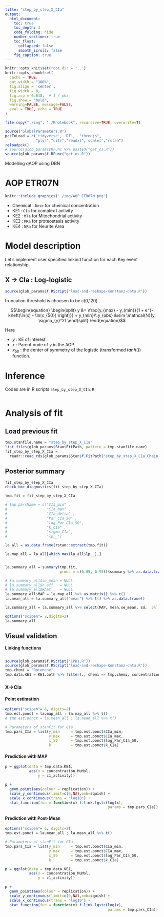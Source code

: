 ```yaml
---
title: "step_by_step_X_CIa"
output:
  html_document:
    toc: true
    toc_depth: 3
    code_folding: hide
    number_sections: true
    toc_float:
      collapsed: false
      smooth_scroll: false
    fig_caption: true
---
```


```r
knitr::opts_knit$set(root.dir = '..')
knitr::opts_chunk$set(
  cache = TRUE,
  out.width = "100%",
  fig.align = 'center',
  fig.width = 8,
  fig.asp = 0.618,  # 1 / phi
  fig.show = "hold",
  warning=FALSE, message=FALSE,
  eval = TRUE, echo = TRUE
)
```

```r
file.copy("./img", "./Rnotebook", recursive=TRUE, overwrite=T)
```


```r
source("GlobalParameters.R")
pckToLoad = c('tidyverse', 'DT',  "threejs",
              "plyr","citr","readxl",'scales',"rstan")
reloadpck()
# source(glob_params$RFunc %>% paste0("get_os.R"))
source(glob_params$f.RFunc("get_os.R"))
```


Modelling qAOP using DBN

# AOP ETR07N

```r
knitr::include_graphics('./img/AOP_ETR07N.png')
```

- Chemical : `Dose` for chemical concentration
- KE1 : `CIa` for complex I activity
- KE2 : `MTa` for Mitochondrial activity
- KE3 : `PRa` for proteostasis activity
- KE4 : `NRa` for Neurite Area

# Model description

Let's implement user specified linkind function for each Key event relationship.

## X -> CIa : Log-logistic

```r
source(glob_params$f.RScript('load-and-reshape-Konstanz-data.R'))
```

truncation threshold is choosen to be c(0,120)

$$\begin{equation}
\begin{split}
y &= \frac{y_{max} - y_{min}}{1 + e^{-k\left(\ln(x) - \ln(x_{50}) \right)}} + y_{min}\\
y_{obs} &\sim \mathcal{N}(y, \sigma_{y}^2)
\end{split}
\end{equation}$$

Here

- $y$ : KE of interest
- $x$ : Parent node of $y$ in the AOP.
- $x_{50}$ : the center of symmetry of the logistic (transformed $tanh()$) function.

# Inference

Codes are in R scripts `step_by_step_X_CIa.R`

```r
```

# Analysis of fit

## Load previous fit

```r
tmp.stanfile.name = "step_by_step_X_CIa"
list.files(glob_params$Stan$FitPath, pattern = tmp.stanfile.name)
fit_step_by_step_X_CIa = 
  readr::read_rds(glob_params$Stan$f.FitPath("step_by_step_X_CIa_Chain_3_iter_4000_seed_1907111137_1907111137.stanFit"))
```

## Posterior summary

```r
fit_step_by_step_X_CIa
check_hmc_diagnostics(fit_step_by_step_X_CIa)
```


```r
tmp.fit = fit_step_by_step_X_CIa

# tmp.parsName = c("CIa_min" ,
#                  "CIa_max" ,
#                  "CIa_delta" ,
#                  "Par_CIa_50" ,
#                  "log_Par_CIa_50",
#                  "k_CIa" ,
#                  "sigma_CIa",
#                  "lp__")

la_all = as.data.frame(rstan::extract(tmp.fit))

la.map_all = la_all[which.max(la_all$lp__),]


la.summary_all = summary(tmp.fit,
                         probs = c(0.05, 0.95))$summary %>% as.data.frame()

# la.summary_all$se_mean = NULL
# la.summary_all$n_eff   = NULL
# la.summary_all$Rhat    = NULL
la.summary_all$MAP = la.map_all %>% as.matrix() %>% c()
la.mean_all = la.summary_all["mean"] %>% t() %>% as.data.frame()

la.summary_all = la.summary_all %>% select(MAP, mean,se_mean, sd, `5%`, `95%`,n_eff,Rhat)

options("scipen"= 2,digits=2)
la.summary_all
```


## Visual validation {.tabset .tabset-fade .tabset-pills}

**Linking functions**

```r
```

```r
source(glob_params$f.RScript("CPDs.R"))
source(glob_params$f.RScript('load-and-reshape-Konstanz-data.R'))
tmp.chemi = "Rotenone"
tmp.data.KE1 = KE1.both %>% filter(., chemi == tmp.chemi, concentration_MuMol > 0)
```

### X->CIa

#### Point estimation

```r
options("scipen"= 6, digits=2)
tmp.est.ponct = la.map_all ; la.map_all %>% t()
# tmp.est.ponct = la.mean_all ; la.mean_all %>% t()

# Parameters of stanFit for CIa
tmp.pars_CIa = list(y_min     = tmp.est.ponct$CIa_min,
                    y_max     = tmp.est.ponct$CIa_max,
                    x_50      = tmp.est.ponct$log_Par_CIa_50,
                    k         = tmp.est.ponct$k_CIa)
```

#### Prediction with MAP

```r
p = ggplot(data = tmp.data.KE1,
           aes(x = concentration_MuMol,
               y = c1_activity))

p +
  geom_point(aes(colour = replication)) +
  scale_y_continuous(limit=c(0,NA),oob=squish) +
  scale_x_continuous(trans = "log10") +
  stat_function(fun = function(x) f.link.lgstc(log(x), 
                                               params = tmp.pars_CIa))
```

#### Prediction with Post-Mean

```r
options("scipen"= 6, digits=2)
tmp.est.ponct = la.mean_all ; la.mean_all %>% t()

# Parameters of stanFit for CIa
tmp.pars_CIa = list(y_min     = tmp.est.ponct$CIa_min,
                    y_max     = tmp.est.ponct$CIa_max,
                    x_50      = tmp.est.ponct$log_Par_CIa_50,
                    k         = tmp.est.ponct$k_CIa)
```

```r
p = ggplot(data = tmp.data.KE1,
           aes(x = concentration_MuMol,
               y = c1_activity))

p +
  geom_point(aes(colour = replication)) +
  scale_y_continuous(limit=c(0,NA),oob=squish) +
  scale_x_continuous(trans = "log10") +
  stat_function(fun = function(x) f.link.lgstc(log(x), 
                                               params = tmp.pars_CIa))
```















